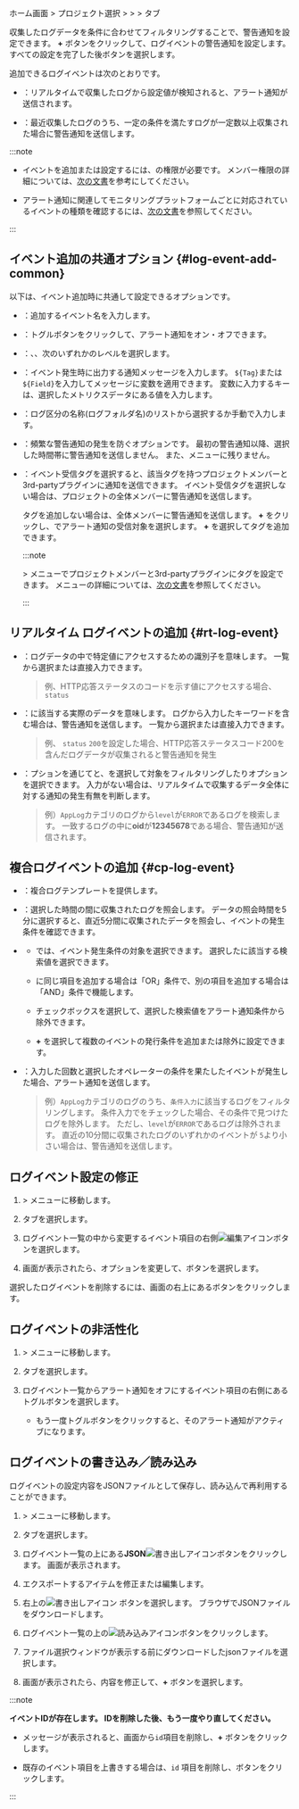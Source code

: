 ホーム画面 &gt; プロジェクト選択 &gt; <Cmdname sid="side_event" className="uitext" /> &gt; <Cmdname sid="side_eventSetting" className="uitext" /> &gt; <Cmdname sid="log" className="uitext" /> タブ

収集したログデータを条件に合わせてフィルタリングすることで、警告通知を設定できます。 **+** <Cmdname sid="add_notification" className="uitext" />ボタンをクリックして、ログイベントの警告通知を設定します。 すべての設定を完了した後<Cmdname sid="save" className="uitext" />ボタンを選択します。

<InDoc product='postgresql,mysql'>

<ImgLang img='db-log-alert-config.png' desc='ログ通知設定' />

</InDoc>

追加できるログイベントは次のとおりです。

- <Cmdname sid="realtime_log_event" className="uitext" />：リアルタイムで収集したログから設定値が検知されると、アラート通知が送信されます。

- <Cmdname sid="composite_log_event" className="uitext" />：最近収集したログのうち、一定の条件を満たすログが一定数以上収集された場合に警告通知を送信します。

:::note

- イベントを追加または設定するには、<Cmdname sid="sms_alert_settings" className="b600" />の権限が必要です。 メンバー権限の詳細については、[次の文書](../project/project-structure#project-auth)を参考にしてください。

- アラート通知に関連してモニタリングプラットフォームごとに対応されているイベントの種類を確認するには、[次の文書](../support-env#support-notice)を参照してください。

:::

## イベント追加の共通オプション {#log-event-add-common}

以下は、イベント追加時に共通して設定できるオプションです。

- <Cmdname sid="event_title" className="uitext" />：追加するイベント名を入力します。

- <Cmdname sid="enable_events" className="uitext" />：トグルボタンをクリックして、アラート通知をオン・オフできます。

- <Cmdname sid="level" className="uitext" />：<Cmdname sid="fatal" className="vslow" />、<Cmdname sid="warning" className="slow" />、<Cmdname sid="info" className="info" />次のいずれかのレベルを選択します。

- <Cmdname sid="message" className="uitext" />：イベント発生時に出力する通知メッセージを入力します。 `${Tag}`または`${Field}`を入力してメッセージに変数を適用できます。 変数に入力するキーは、選択したメトリクスデータ<Cmdname sid="category" className="uitext" />にある値を入力します。

- <Cmdname sid="category" className="uitext" />：ログ区分の名称(ログフォルダ名)のリストから選択するか手動で入力します。

- <Cmdname sid="skiptime" className="uitext" />：頻繁な警告通知の発生を防ぐオプションです。 最初の警告通知以降、選択した時間帯に警告通知を送信しません。 また、<Cmdname sid="side_eventHistory" className="uitext" />メニューに残りません。

- <Cmdname sid="event_tag" className="uitext" />：イベント受信タグを選択すると、該当タグを持つプロジェクトメンバーと3rd-partyプラグインに通知を送信できます。 イベント受信タグを選択しない場合は、プロジェクトの全体メンバーに警告通知を送信します。

  タグを追加しない場合は、全体メンバーに警告通知を送信します。 **+** <Cmdname sid="add_tag" className="uitext" />をクリックし、<Cmdname sid="event_tag_list" className="uitext" />でアラート通知の受信対象を選択します。 **+** <Cmdname sid="create_new_eventtag" className="uitext" />を選択してタグを追加できます。

  :::note

  <Cmdname sid="side_event" className="uitext" /> &gt; <Cmdname sid="side_eventNoti" className="uitext" />メニューでプロジェクトメンバーと3rd-partyプラグインにタグを設定できます。 <Cmdname sid="side_eventNoti" className="uitext" />メニューの詳細については、[次の文書](set-receive-event)を参照してください。

  :::

## リアルタイム ログイベントの追加 {#rt-log-event}

<ImgLang img='log-alert-rt.png' desc='リアルタイムログイベントの追加' />

- <Cmdname sid="ITM06429" className="uitext" />：ログデータの中で特定値にアクセスするための識別子を意味します。 一覧から選択または直接入力できます。

  > 例、HTTP応答ステータスのコードを示す値にアクセスする場合、<Cmdname sid="ITM06429" className="uitext" /> `status`

- <Cmdname sid="ITM06430" className="uitext" />：<Cmdname sid="ITM06429" className="uitext" />に該当する実際のデータを意味します。 ログから入力したキーワードを含む場合は、警告通知を送信します。 一覧から選択または直接入力できます。

  > 例、<Cmdname sid="ITM06429" className="uitext" /> `status` <Cmdname sid="ITM06430" className="uitext" /> `200`を設定した場合、HTTP応答ステータスコード200を含んだログデータが収集されると警告通知を発生

- <Cmdname sid="alert_object_filtering" className="uitext" />：<Cmdname sid="metrics_rule_select" className="uitext" />プションを通じて<Cmdname sid="ITM06429" className="uitext" />と<Cmdname sid="operator" className="uitext" />、<Cmdname sid="ITM06430" className="uitext" />を選択して対象をフィルタリングしたり<Cmdname sid="metrics_rule_direct" className="uitext" />オプションを選択できます。 入力がない場合は、リアルタイムで収集するデータ全体に対する通知の発生有無を判断します。

  > 例）`AppLog`カテゴリのログから`level`が`ERROR`であるログを検索します。 一致するログの中に**oid**が**12345678**である場合、警告通知が送信されます。

## 複合ログイベントの追加 {#cp-log-event}

<ImgLang img='log-alert-cp.png' desc='複合ログイベントの追加' />

- <Cmdname sid="template" className="uitext" />：複合ログテンプレートを提供します。

- <Cmdname sid="data_time_range" className="uitext" />：選択した時間の間に収集されたログを照会します。 データの照会時間を5分に選択すると、直近5分間に収集されたデータを照会し、イベントの発生条件を確認できます。

- <Cmdname sid="ITM06654" className="uitext" />

  - <Cmdname sid="ITM06429" className="uitext" />では、イベント発生条件の対象を選択できます。 選択した<Cmdname sid="ITM06429" className="uitext" />に該当する検索値を選択できます。

  - <Cmdname sid="ITM06429" className="uitext" />に同じ項目を追加する場合は「OR」条件で、別の項目を追加する場合は「AND」条件で機能します。

  - <Cmdname sid="exclude" className="uitext" />チェックボックスを選択して、選択した検索値をアラート通知条件から除外できます。

  - **+** <Cmdname sid="add" className="uitext" />を選択して複数のイベントの発行条件を追加または除外に設定できます。  

- <Cmdname sid="alert_rule" className="uitext" />：入力した回数と選択したオペレーターの条件を果たしたイベントが発生した場合、アラート通知を送信します。

  > 例）`AppLog`カテゴリのログのうち、`条件入力`に該当するログをフィルタリングします。 条件入力で<Cmdname sid="exclude" className="uitext" />をチェックした場合、その条件で見つけたログを除外します。 ただし、`level`が`ERROR`であるログは除外されます。 直近の10分間に収集されたログのいずれかのイベントが `5`より小さい場合は、警告通知を送信します。

## ログイベント設定の修正

1. <Cmdname sid="side_event" className="uitext" /> &gt; <Cmdname sid="side_eventSetting" className="uitext" />メニューに移動します。

2. <Cmdname sid="log" className="uitext" />タブを選択します。

3. ログイベント一覧の中から変更するイベント項目の右側![編集アイコン](/img/ico-edit.svg)ボタンを選択します。

4. <Cmdname sid="event_setting" className="uitext" />画面が表示されたら、オプションを変更して、<Cmdname sid="save" className="uitext" />ボタンを選択します。

選択したログイベントを削除するには、<Cmdname sid="event_setting" className="uitext" />画面の右上にある<Cmdname sid="delete" className="uitext" />ボタンをクリックします。

## ログイベントの非活性化

1. <Cmdname sid="side_event" className="uitext" /> &gt; <Cmdname sid="side_eventSetting" className="uitext" />メニューに移動します。

2. <Cmdname sid="log" className="uitext" />タブを選択します。

3. ログイベント一覧からアラート通知をオフにするイベント項目の右側にあるトグルボタンを選択します。

    * もう一度トグルボタンをクリックすると、そのアラート通知がアクティブになります。

## ログイベントの書き込み／読み込み

ログイベントの設定内容をJSONファイルとして保存し、読み込んで再利用することができます。

1. <Cmdname sid="side_event" className="uitext" /> &gt; <Cmdname sid="side_eventSetting" className="uitext" />メニューに移動します。

2. <Cmdname sid="log" className="uitext" />タブを選択します。

3. ログイベント一覧の上にある**JSON**![書き出しアイコン](/img/ico-export.svg)ボタンをクリックします。 <Cmdname sid="export_json" className="uitext" />画面が表示されます。

4. エクスポートするアイテムを修正または編集します。

5. 右上の![書き出しアイコン](/img/ico-export.svg) <Cmdname sid="export" className="uitext" />ボタンを選択します。 ブラウザでJSONファイルをダウンロードします。

6. ログイベント一覧の上の![読み込みアイコン](/img/ico-import.svg)ボタンをクリックします。

7. ファイル選択ウィンドウが表示する前にダウンロードしたjsonファイルを選択します。

8. <Cmdname sid="import_json" className="uitext" />画面が表示されたら、内容を修正して、**+** <Cmdname sid="add_to_list" className="uitext" />ボタンを選択します。

:::note 

**イベントIDが存在します。 IDを削除した後、もう一度やり直してください。**

- メッセージが表示されると、<Cmdname sid="import_json" className="uitext" />画面から`id`項目を削除し、**+** <Cmdname sid="add_to_list" className="uitext" />ボタンをクリックします。

- 既存のイベント項目を上書きする場合は、`id` 項目を削除し、<Cmdname sid="overwrite" className="uitext" />ボタンをクリックします。

:::
